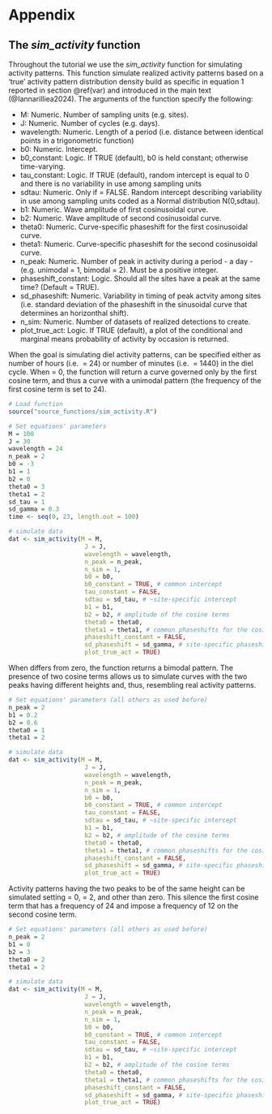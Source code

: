 # Appendix {#app}

## The *sim_activity* function
Throughout the tutorial we use the *sim_activity* function for simulating activity patterns. This function simulate realized activity patterns based on a 'true' activity pattern distribution density build as specific in equation 1 reported in section \@ref(var) and introduced in the main text (@Iannarilliea2024). The arguments of the function specify the following:

*  M: Numeric. Number of sampling units (e.g. sites).
*  J: Numeric. Number of cycles (e.g. days).
*  wavelength: Numeric. Length of a period (i.e. distance between identical points in a trigonometric function)
*  b0: Numeric. Intercept.
*  b0_constant: Logic. If TRUE (default), b0 is held constant; otherwise time-varying.
*  tau_constant: Logic. If TRUE (default), random intercept is equal to 0 and there is no variability in use among sampling units
*  sdtau: Numeric. Only if \code{tau_constant} = FALSE. Random intercept describing variability in use among sampling units coded as a Normal distribution N(0,sdtau).
*  b1: Numeric. Wave amplitude of first cosinusoidal curve.
*  b2: Numeric. Wave amplitude of second cosinusoidal curve.
*  theta0: Numeric. Curve-specific phaseshift for the first cosinusoidal curve.
*  theta1: Numeric. Curve-specific phaseshift for the second cosinusoidal curve.
*  n_peak: Numeric. Number of peak in activity during a period - a day - (e.g. unimodal = 1, bimodal = 2). Must be a positive integer.
*  phaseshift_constant: Logic. Should all the sites have a peak at the same time? (Default = TRUE).
*  sd_phaseshift: Numeric. Variability in timing of peak actvity among sites  (i.e. standard deviation of the phaseshift in the sinusoidal curve that determines an horizonthal shift).
*  n_sim: Numeric. Number of datasets of realized detections to create.
*  plot_true_act: Logic. If TRUE (default), a plot of the conditional and marginal means probability of activity by occasion is returned.

When the goal is simulating diel activity patterns, \code{wavelength} can be specified either as number of hours (i.e. \code{wavelength} = 24) or number of minutes (i.e. \code{wavelength} = 1440) in the diel cycle. When \code{b2} = 0, the function will return a curve governed only by the first cosine term, and thus a curve with a unimodal pattern (the frequency of the first cosine term is set to 24). 
```r
# Load function
source("source_functions/sim_activity.R")

# Set equations' parameters
M = 100
J = 30
wavelength = 24
n_peak = 2
b0 = -3
b1 = 1 
b2 = 0
theta0 = 3
theta1 = 2 
sd_tau = 1
sd_gamma = 0.3
time <- seq(0, 23, length.out = 100)

# simulate data
dat <- sim_activity(M = M, 
                     J = J, 
                     wavelength = wavelength, 
                     n_peak = n_peak, 
                     n_sim = 1, 
                     b0 = b0, 
                     b0_constant = TRUE, # common intercept
                     tau_constant = FALSE, 
                     sdtau = sd_tau, # ~site-specific intercept
                     b1 = b1, 
                     b2 = b2, # amplitude of the cosine terms 
                     theta0 = theta0, 
                     theta1 = theta1, # common phaseshifts for the cosine terms
                     phaseshift_constant = FALSE, 
                     sd_phaseshift = sd_gamma, # site-specific phaseshift (equal for both cosine terms)
                     plot_true_act = TRUE)

```


When \code{b2} differs from zero, the function returns a bimodal pattern. The presence of two cosine terms allows us to simulate curves with the two peaks having different heights and, thus, resembling real activity patterns.

```r
# Set equations' parameters (all others as used before)
n_peak = 2
b1 = 0.2
b2 = 0.6
theta0 = 1
theta1 = 2 

# simulate data
dat <- sim_activity(M = M, 
                     J = J, 
                     wavelength = wavelength, 
                     n_peak = n_peak, 
                     n_sim = 1, 
                     b0 = b0, 
                     b0_constant = TRUE, # common intercept
                     tau_constant = FALSE, 
                     sdtau = sd_tau, # ~site-specific intercept
                     b1 = b1, 
                     b2 = b2, # amplitude of the cosine terms 
                     theta0 = theta0, 
                     theta1 = theta1, # common phaseshifts for the cosine terms
                     phaseshift_constant = FALSE, 
                     sd_phaseshift = sd_gamma, # site-specific phaseshift (equal for both cosine terms)
                     plot_true_act = TRUE)

```

Activity patterns having the two peaks to be of the same height can be simulated setting \code{b1} = 0, \code{n_peak} = 2, and \code{b2} other than zero. This silence the first cosine term that has a frequency of 24 and impose a frequency of 12 on the second cosine term. 

```r
# Set equations' parameters (all others as used before)
n_peak = 2
b1 = 0 
b2 = 3
theta0 = 2
theta1 = 2 

# simulate data
dat <- sim_activity(M = M, 
                     J = J, 
                     wavelength = wavelength, 
                     n_peak = n_peak, 
                     n_sim = 1, 
                     b0 = b0, 
                     b0_constant = TRUE, # common intercept
                     tau_constant = FALSE, 
                     sdtau = sd_tau, # ~site-specific intercept
                     b1 = b1, 
                     b2 = b2, # amplitude of the cosine terms 
                     theta0 = theta0, 
                     theta1 = theta1, # common phaseshifts for the cosine terms
                     phaseshift_constant = FALSE, 
                     sd_phaseshift = sd_gamma, # site-specific phaseshift (equal for both cosine terms)
                     plot_true_act = TRUE)

```